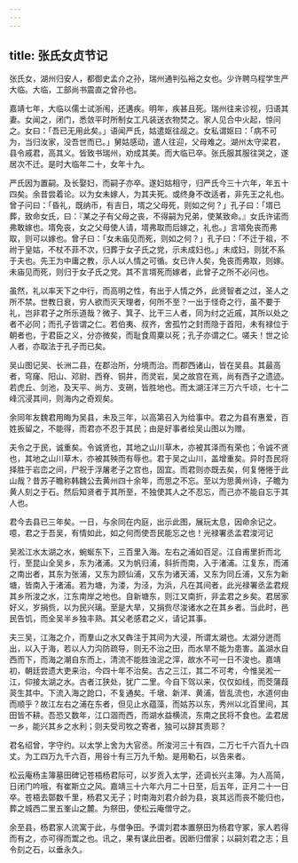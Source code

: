 ```yaml
---
---
---
```

title: 张氏女贞节记
---



张氏女，湖州归安人，都御史孟介之孙，瑞州通判弘裕之女也。少许聘乌程学生严大临。大临，工部尚书震直之曾孙也。

嘉靖七年，大临以儒士试浙闱，还遘疾。明年，疾甚且死。瑞州往来诊视，归语其妻。女闻之，闭门，悉敛平时所制女工凡装送衣物焚之。家人见合中火起，惊问之。女曰：「吾已无用此矣。」语闻严氏，姑遣妪往觇之。女私谓妪曰：「病不可为，当归汝家，没吾世而已。」舅姑感动，遣人往迎，父母难之。湖州太守梁君，县令戚君，高其义。皆致书瑞州，劝成其美。而大临已卒。张氏服其服往哭之，遂居次不迁。是时大临年二十，女年十九。

严氏因为置嗣。及长娶妇，而嗣子亦卒。遂妇姑相守，归严氏今三十六年，年五十四矣。余昔尝着论。以为女未嫁人，为其夫死。或终身不改适者，非先王之礼也。曾子问曰：「昏礼，既纳币，有吉日，壻之父母死，则如之何？」孔子曰：「壻已葬，致命女氏，曰：『某之子有父母之丧，不得嗣为兄弟，使某致命。』女氏许诺而弗敢嫁也。壻免丧，女之父母使人请，壻弗取而后嫁之，礼也。」言壻免丧而弗取，则可以嫁也。曾子曰：「女未庙见而死，则如之何？」孔子曰：「不迁于祖，不祔于皇姑，不杖不菲不次，归葬于女子氏之党，示未成妇也。」未成妇，则犹不系于夫也。先王为中庸之教，示人以人情之可循。女已许人矣，免丧而弗取，则嫁。未庙见而死，则归于女子氏之党。其不言壻死而嫁者，此曾子之所不必问也。

虽然，礼以率天下之中行，而高明之性，有出于人情之外，此贤智者之过，圣人之所不禁。世教日衰，穷人欲而灭天理者，何所不至？一出于怪奇之行，虽不要于礼，岂非君子之所乐道哉？微子、箕子、比干三人者，同为纣之近戚，其所以处之者不必同；而孔子皆谓之仁。若伯夷、叔齐，舍孤竹之封而隐于首阳，未有禄位于朝者也，于君臣之义，分亦微矣，而耻食周粟以死；孔子亦谓之仁。嗟夫！世之论人者，亦取法于孔子而已矣。

吴山图记吴、长洲二县，在郡治所，分境而治。而郡西诸山，皆在吴县。其最高者，穹窿、阳山、邓尉、西脊、铜井，而灵岩，吴之故宫在焉，尚有西子之遗迹。若虎丘、剑池，及天平、尚方、支硎，皆胜地也。而太湖汪洋三万六千顷，七十二峰沉浸其间，则海内之奇观矣。

余同年友魏君用晦为吴县，未及三年，以高第召入为给事中。君之为县有惠爱，百姓扳留之，不能得，而君亦不忍于其民；由是好事者绘吴山图以为赠。

夫令之于民，诚重矣。令诚贤也，其地之山川草木，亦被其泽而有荣也；令诚不贤也，其地之山川草木，亦被其殃而有辱也。君于吴之山川，盖增重矣。异时吾民将择胜于岩峦之间，尸祝于浮屠老子之宫也，固宜。而君则亦既去矣，何复惓惓于此山哉？昔苏子瞻称韩魏公去黄州四十余年，而思之不忘。至以为思黄州诗，子瞻为黄人刻之于石。然后知贤者于其所至，不独使其人之不忍忘，而己亦不能自忘于其人也。

君今去县已三年矣。一日，与余同在内庭，出示此图，展玩太息，因命余记之。噫，君之于吾吴，有情如此，如之何而使吾民能忘之也！光禄署丞孟君浚河记

吴淞江水太湖之水，蜿蜒东下，三百里入海。左右之浦如百足。江自甫里折而北行，至昆山全吴乡，东为渚浦。又为帆归浦，斜折而南，入于渚浦。江复东，而浦之南出者，其东为张浦，又东为顾仙浦，又东为诸天浦，又东为同丘浦，又东为新塘，皆南入于渚浦。若为塘，为溇，为泾，为浜，凡在其间者，此光禄署丞孟君规其乡所浚之水，江东南岸之地也。自新塘东，则江又南折，非孟君之乡矣。君居家好义，岁捐赀，以为民兴璃。至是大旱，又捐赀尽浚诸水之在其乡者。当此时，邑民告饥，而全吴半乡独丰熟。其父老感君之义，请记其事。

夫三吴，江海之介，而羣山之水又犇注于其间为大浸，所谓太湖也。太湖分迸而出，以入于海，若以人力沟防疏导，则无不治之田，而水旱不能为患害。盖湖水自西而下，而海之潮自东而上，清流不能胜浊泥之滓，故水不可一日不浚也。嘉靖初，朝廷尝遗大吏来治，今四十年不治矣。古之三江，其二不可考，今惟吴淞一江，仰接太湖之水。古者江狭处，犹广二里。今自下驾以来，仅仅如线，而茭蒲葭菼生其中。下流入海之跄口，不复通矣。千墩、新洋、黄浦，皆乱流也，水道何由而顺乎？故江左右之浦在东者，但见止水蕴藻，而姑苏以东，秀州以北百里间，其田皆不耕。吾恐又数年，江口涸而西，而湖水益横流，东南之民将不食也。孟君居一乡，能兴其乡之水利；则夫受司牧之寄者，独可以辞其责耶？

君名绍曾，字守约。以太学上舍为大官丞。所浚河三十有四，二万七千六百九十四丈。为工四万九千六百，用谷十有三万九千觔。是用勒石，以告来者。

松云庵杨主簿墓田碑记苍梧杨君际可，以岁贡入太学，还调长兴主簿。为人高简，日闭门吟哦，有崔斯立之风。嘉靖三十六年六月二十日至，后五年，正月二十一日卒。苍梧去鄣数千里，杨君又无子；时南海刘君介龄为县，哀其远而丧不能归也，葬之城西二里五峯山之麓。为祭田，使松云庵僧守之。

余至县，杨君家人流寓于此，与僧争田。予谓刘君本置祭田为杨君守冢，家人若得而有之，亦可得而鬻之也。讯之，果有谋此田者。因断归僧家；以嗣刘君之志；且令刻之石，以垂永久。